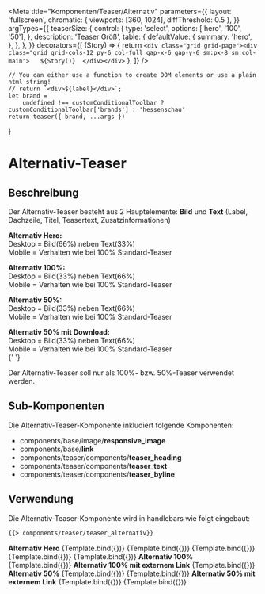 
<Meta
    title="Komponenten/Teaser/Alternativ"
    parameters={{
        layout: 'fullscreen',
        chromatic: {
            viewports: [360, 1024],
            diffThreshold: 0.5
        },
    }}
    argTypes={{
        teaserSize: {
            control: {
                type: 'select',
                options: ['hero', '100', '50'],
            },
            description: 'Teaser Größ',
            table: {
                defaultValue: {
                    summary: 'hero',
                },
            },
        },
    }}
    decorators={[
        (Story) => {
            return `<div class="grid grid-page"><div class="grid grid-cols-12 py-6 col-full gap-x-6 gap-y-6 sm:px-8 sm:col-main">  
                ${Story()} 
                </div></div>`
        },
    ]}
/>

    // You can either use a function to create DOM elements or use a plain html string!
    // return `<div>${label}</div>`;
    let brand =
        undefined !== customConditionalToolbar ? customConditionalToolbar['brands'] : 'hessenschau'
    return teaser({ brand, ...args })
}

# Alternativ-Teaser

## Beschreibung

Der Alternativ-Teaser besteht aus 2 Hauptelemente: <b>Bild</b> und <b>Text</b> (Label, Dachzeile, Titel, Teasertext, Zusatzinformationen)

<b>Alternativ Hero:</b> <br />
Desktop = Bild(66%) neben Text(33%) <br />
Mobile = Verhalten wie bei 100% Standard-Teaser <br />

<b>Alternativ 100%:</b> <br />
Desktop = Bild(33%) neben Text(66%) <br />
Mobile = Verhalten wie bei 100% Standard-Teaser <br />

<b>Alternativ 50%:</b> <br />
Desktop = Bild(33%) neben Text(66%) <br />
Mobile = Verhalten wie bei 100% Standard-Teaser <br />

<b>Alternativ 50% mit Download:</b> <br />
Desktop = Bild(33%) neben Text(66%) <br />
Mobile = Verhalten wie bei 100% Standard-Teaser <br />{' '}

Der Alternativ-Teaser soll nur als 100%- bzw. 50%-Teaser verwendet werden.

## Sub-Komponenten

Die Alternativ-Teaser-Komponente inkludiert folgende Komponenten:

<ul>
    <li>
        components/base/image/<b>responsive_image</b>
    </li>
    <li>
        components/base/<b>link</b>
    </li>
    <li>
        components/teaser/components/<b>teaser_heading</b>
    </li>
    <li>
        components/teaser/components/<b>teaser_text</b>
    </li>
    <li>
        components/teaser/components/<b>teaser_byline</b>
    </li>
</ul>

## Verwendung

Die Alternativ-Teaser-Komponente wird in handlebars wie folgt eingebaut:

```html
{{> components/teaser/teaser_alternativ}}
```

<Preview withToolbar>
    <b>Alternativ Hero</b>
    <Story name="Alternativ Hero" args={heroTeaser.logicItem.includeModel}>
        {Template.bind({})}
    </Story>
    <Story
        name="Alternativ Hero mit Kommentaren"
        args={heroTeaserWithComments.logicItem.includeModel}
    >
        {Template.bind({})}
    </Story>
    <Story name="Alternativ Hero mit Label" args={heroTeaserWithLabel.logicItem.includeModel}>
        {Template.bind({})}
    </Story>
    <Story name="Alternativ Hero mit externen Link Dokument" args={heroTeaserLink.logicItem.includeModel}>
        {Template.bind({})}
    </Story>
    <Story name="Alternativ Hero mit Sendungsdokument" args={heroTeaserProgram.logicItem.includeModel}>
        {Template.bind({})}
    </Story>
    <b>Alternativ 100%</b>
    <Story name="Alternativ 100" args={teaser100.logicItem.includeModel}>
        {Template.bind({})}
    </Story>
    <b>Alternativ 100% mit externem Link</b>
    <Story name="Alternativ 100 mit externem Link" args={teaser100Link.logicItem.includeModel}>
        {Template.bind({})}
    </Story>
    <b>Alternativ 50%</b>
    <Story name="Alternativ 50" args={teaser50.logicItem.includeModel}>
        {Template.bind({})}
    </Story>
    <Story name="Alternativ 50 ohne Teaserbild" args={teaser50WithoutTeaserImage.logicItem.includeModel}>
        {Template.bind({})}
    </Story>
        <b>Alternativ 50% mit externem Link</b>
    <Story name="Alternativ 50 mit externem Link" args={teaser50Link.logicItem.includeModel}>
        {Template.bind({})}
    </Story>
    <Story name="Alternativ 50 mit Download" args={teaser50Download.logicItem.includeModel}>
        {Template.bind({})}
    </Story>
</Preview>
